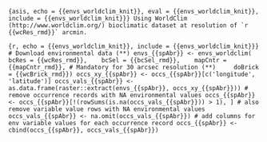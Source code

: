 ```{asis, echo = {{envs_worldclim_knit}}, eval = {{envs_worldclim_knit}}, include = {{envs_worldclim_knit}}}
Using WorldClim (http://www.worldclim.org/) bioclimatic dataset at resolution of `r {{wcRes_rmd}}` arcmin.
```

```{r, echo = {{envs_worldclim_knit}}, include = {{envs_worldclim_knit}}}
# Download environmental data (**)
envs_{{spAbr}} <- envs_worldclim(
  bcRes = {{wcRes_rmd}}, 
  bcSel = {{bcSel_rmd}}, 
  mapCntr = {{mapCntr_rmd}}, # Mandatory for 30 arcsec resolution (**)  
  doBrick = {{wcBrick_rmd}})
occs_xy_{{spAbr}} <- occs_{{spAbr}}[c('longitude', 'latitude')]
occs_vals_{{spAbr}} <- as.data.frame(raster::extract(envs_{{spAbr}}, occs_xy_{{spAbr}}))
# remove occurrence records with NA environmental values
occs_{{spAbr}} <- occs_{{spAbr}}[!(rowSums(is.na(occs_vals_{{spAbr}})) > 1), ]
# also remove variable value rows with NA environmental values
occs_vals_{{spAbr}} <- na.omit(occs_vals_{{spAbr}})
# add columns for env variable values for each occurrence record
occs_{{spAbr}} <- cbind(occs_{{spAbr}}, occs_vals_{{spAbr}})
```
